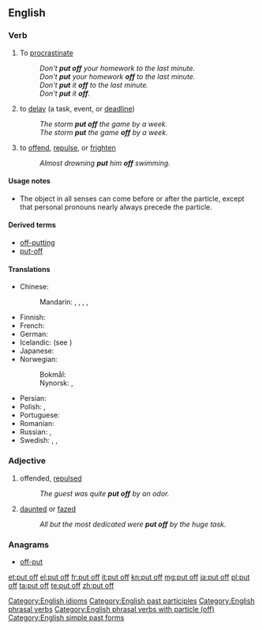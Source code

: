 ==English==

===Verb===
{{en-verb|head=to [[put]] [[off]]|puts off|putting off|put off}}

# {{transitive}} To [[procrastinate]]
#: ''Don't '''put off''' your homework to the last minute.''
#: ''Don't '''put''' your homework '''off''' to the last minute.''
#: ''Don't '''put''' it '''off''' to the last minute.''
#: ''Don't '''put''' it '''off'''.''
# {{transitive}} to [[delay]] (a task, event, or [[deadline]])
#: ''The storm '''put off''' the game by a week.''
#: ''The storm '''put''' the game '''off''' by a week.''
# {{transitive}} to [[offend]], [[repulse]], or [[frighten]]
#: ''Almost drowning '''put''' him '''off''' swimming.''

====Usage notes====
* The object in all senses can come before or after the particle, except that personal pronouns nearly always precede the particle.

====Derived terms====
* [[off-putting]]
* [[put-off]] {{qualifier|noun}}

====Translations====
{{trans-top|to delay}}
* Chinese:
*: Mandarin: {{t|cmn|推遲|sc=Hani}}, {{t|cmn|推迟|tr=tuīchí|sc=Hani}}, {{t|cmn|順延|sc=Hani}}, {{t|cmn|顺延|tr=shùnyán|sc=Hani}}, {{t|cmn|延期|tr=yánqī|sc=Hani}}
* Finnish: {{t+|fi|lykätä}}
* French: {{t|fr|ajourner}}
* German: {{t|de|verschieben}}
* Icelandic: {{t-|is|draga á langinn}} (see {{term|langur|lang=is}})
* Japanese: {{t|ja|延期|tr=えんきする, enki suru|alt=延期する|sc=Jpan}}
* Norwegian:
*: Bokmål: {{t-|nb|utsette}}
*: Nynorsk: {{t-|nn|utsetje}}, {{t-|nn|utsette}}
{{trans-mid}}
* Persian: {{t-|fa|به تعویق انداختن|sc=fa-Arab}}
* Polish: {{t+|pl|przełożyć}}, {{t-|pl|odłożyć}}
* Portuguese: {{t+|pt|adiar}}
* Romanian: {{t-|ro|amâna}}
* Russian: {{t|ru|откладывать|tr=otkládyvatʹ|sc=Cyrl}} {{impf}}, {{t|ru|отложить|tr=otložítʹ|sc=Cyrl}} {{pf}}
* Swedish: {{t-|sv|dra i långbänk}}, {{t-|sv|dra på}}, {{t+|sv|skjuta upp}}
{{trans-bottom}}

===Adjective===
{{en-adj|head=[[put]] [[off]]}}

# offended, [[repulsed]]
#: ''The guest was quite '''put off''' by an odor.''
# [[daunted]] or [[fazed]]
#: ''All but the most dedicated were '''put off''' by the huge task.''

===Anagrams===
* [[off-put#English|off-put]]

[[Category:English idioms]]
[[Category:English past participles]]
[[Category:English phrasal verbs]]
[[Category:English phrasal verbs with particle (off)]]
[[Category:English simple past forms]]

[[et:put off]]
[[el:put off]]
[[fr:put off]]
[[it:put off]]
[[kn:put off]]
[[mg:put off]]
[[ja:put off]]
[[pl:put off]]
[[ta:put off]]
[[te:put off]]
[[zh:put off]]